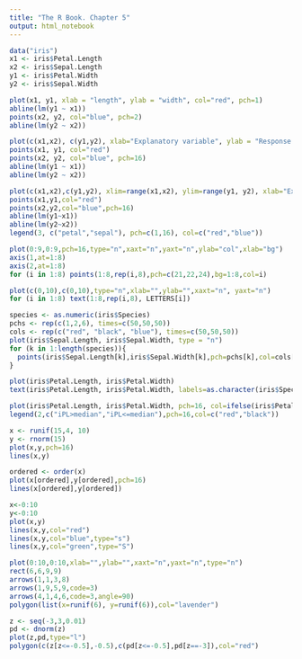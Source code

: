 ```yaml
---
title: "The R Book. Chapter 5"
output: html_notebook
---
```

```r
data("iris")
x1 <- iris$Petal.Length
x2 <- iris$Sepal.Length
y1 <- iris$Petal.Width
y2 <- iris$Sepal.Width
```

```r
plot(x1, y1, xlab = "length", ylab = "width", col="red", pch=1)
abline(lm(y1 ~ x1))
points(x2, y2, col="blue", pch=2)
abline(lm(y2 ~ x2))
```

```r
plot(c(x1,x2), c(y1,y2), xlab="Explanatory variable", ylab = "Response variable", type = "n")
points(x1, y1, col="red")
points(x2, y2, col="blue", pch=16)
abline(lm(y1 ~ x1))
abline(lm(y2 ~ x2))
```

```r
plot(c(x1,x2),c(y1,y2), xlim=range(x1,x2), ylim=range(y1, y2), xlab="Explanatory variable", ylab="Response variable", type="n")
points(x1,y1,col="red")
points(x2,y2,col="blue",pch=16)
abline(lm(y1~x1))
abline(lm(y2~x2))
legend(3, c("petal","sepal"), pch=c(1,16), col=c("red","blue"))
```

```r
plot(0:9,0:9,pch=16,type="n",xaxt="n",yaxt="n",ylab="col",xlab="bg")
axis(1,at=1:8)
axis(2,at=1:8)
for (i in 1:8) points(1:8,rep(i,8),pch=c(21,22,24),bg=1:8,col=i)
```

```r
plot(c(0,10),c(0,10),type="n",xlab="",ylab="",xaxt="n", yaxt="n")
for (i in 1:8) text(1:8,rep(i,8), LETTERS[i])
```
```r
species <- as.numeric(iris$Species)
pchs <- rep(c(1,2,6), times=c(50,50,50))
cols <- rep(c("red", "black", "blue"), times=c(50,50,50))
plot(iris$Sepal.Length, iris$Sepal.Width, type = "n")
for (k in 1:length(species)){
  points(iris$Sepal.Length[k],iris$Sepal.Width[k],pch=pchs[k],col=cols[k])
}
```
```r
plot(iris$Petal.Length, iris$Petal.Width)
text(iris$Petal.Length, iris$Petal.Width, labels=as.character(iris$Species), pos=2, offset=0.5,cex=0.5)
```
```r
plot(iris$Petal.Length, iris$Petal.Width, pch=16, col=ifelse(iris$Petal.Length>median(iris$Petal.Length),"red","black"))
legend(2,c("iPL>median","iPL<=median"),pch=16,col=c("red","black"))
```
```r
x <- runif(15,4, 10)
y <- rnorm(15)
plot(x,y,pch=16)
lines(x,y)
```
```r
ordered <- order(x)
plot(x[ordered],y[ordered],pch=16)
lines(x[ordered],y[ordered])
```
```r
x<-0:10
y<-0:10
plot(x,y)
lines(x,y,col="red")
lines(x,y,col="blue",type="s")
lines(x,y,col="green",type="S")
```
```r
plot(0:10,0:10,xlab="",ylab="",xaxt="n",yaxt="n",type="n")
rect(6,6,9,9)
arrows(1,1,3,8)
arrows(1,9,5,9,code=3)
arrows(4,1,4,6,code=3,angle=90)
polygon(list(x=runif(6), y=runif(6)),col="lavender")
```
```r
z <- seq(-3,3,0.01)
pd <- dnorm(z)
plot(z,pd,type="l")
polygon(c(z[z<=-0.5],-0.5),c(pd[z<=-0.5],pd[z==-3]),col="red")
```

